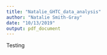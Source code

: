 ```yaml
---
title: "Natalie_GHTC_data_analysis"
author: "Natalie Smith-Gray"
date: "10/13/2019"
output: pdf_document
---
```


Testing
```r

```
